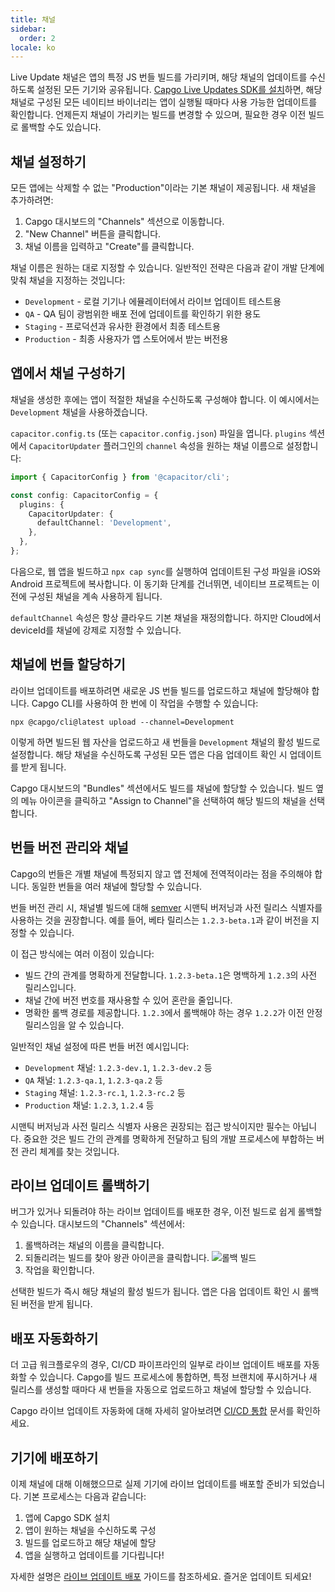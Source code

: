 ```yaml
---
title: 채널
sidebar:
  order: 2
locale: ko
---
```



Live Update 채널은 앱의 특정 JS 번들 빌드를 가리키며, 해당 채널의 업데이트를 수신하도록 설정된 모든 기기와 공유됩니다. [Capgo Live Updates SDK를 설치](/docs/getting-started/quickstart/)하면, 해당 채널로 구성된 모든 네이티브 바이너리는 앱이 실행될 때마다 사용 가능한 업데이트를 확인합니다. 언제든지 채널이 가리키는 빌드를 변경할 수 있으며, 필요한 경우 이전 빌드로 롤백할 수도 있습니다.

## 채널 설정하기

모든 앱에는 삭제할 수 없는 "Production"이라는 기본 채널이 제공됩니다. 새 채널을 추가하려면:

1. Capgo 대시보드의 "Channels" 섹션으로 이동합니다.
2. "New Channel" 버튼을 클릭합니다.
3. 채널 이름을 입력하고 "Create"를 클릭합니다.

채널 이름은 원하는 대로 지정할 수 있습니다. 일반적인 전략은 다음과 같이 개발 단계에 맞춰 채널을 지정하는 것입니다:

- `Development` - 로컬 기기나 에뮬레이터에서 라이브 업데이트 테스트용
- `QA` - QA 팀이 광범위한 배포 전에 업데이트를 확인하기 위한 용도
- `Staging` - 프로덕션과 유사한 환경에서 최종 테스트용
- `Production` - 최종 사용자가 앱 스토어에서 받는 버전용

## 앱에서 채널 구성하기

채널을 생성한 후에는 앱이 적절한 채널을 수신하도록 구성해야 합니다. 이 예시에서는 `Development` 채널을 사용하겠습니다.

`capacitor.config.ts` (또는 `capacitor.config.json`) 파일을 엽니다. `plugins` 섹션에서 `CapacitorUpdater` 플러그인의 `channel` 속성을 원하는 채널 이름으로 설정합니다:

```ts
import { CapacitorConfig } from '@capacitor/cli';

const config: CapacitorConfig = {
  plugins: {
    CapacitorUpdater: {
      defaultChannel: 'Development',
    },
  },
};
```

다음으로, 웹 앱을 빌드하고 `npx cap sync`를 실행하여 업데이트된 구성 파일을 iOS와 Android 프로젝트에 복사합니다. 이 동기화 단계를 건너뛰면, 네이티브 프로젝트는 이전에 구성된 채널을 계속 사용하게 됩니다.

<Aside type="caution">

`defaultChannel` 속성은 항상 클라우드 기본 채널을 재정의합니다. 하지만 Cloud에서 deviceId를 채널에 강제로 지정할 수 있습니다.

</Aside>

## 채널에 번들 할당하기

라이브 업데이트를 배포하려면 새로운 JS 번들 빌드를 업로드하고 채널에 할당해야 합니다. Capgo CLI를 사용하여 한 번에 이 작업을 수행할 수 있습니다:

```shell
npx @capgo/cli@latest upload --channel=Development
```

이렇게 하면 빌드된 웹 자산을 업로드하고 새 번들을 `Development` 채널의 활성 빌드로 설정합니다. 해당 채널을 수신하도록 구성된 모든 앱은 다음 업데이트 확인 시 업데이트를 받게 됩니다.

Capgo 대시보드의 "Bundles" 섹션에서도 빌드를 채널에 할당할 수 있습니다. 빌드 옆의 메뉴 아이콘을 클릭하고 "Assign to Channel"을 선택하여 해당 빌드의 채널을 선택합니다.

## 번들 버전 관리와 채널

Capgo의 번들은 개별 채널에 특정되지 않고 앱 전체에 전역적이라는 점을 주의해야 합니다. 동일한 번들을 여러 채널에 할당할 수 있습니다.

번들 버전 관리 시, 채널별 빌드에 대해 [semver](https://semver.org/) 시맨틱 버저닝과 사전 릴리스 식별자를 사용하는 것을 권장합니다. 예를 들어, 베타 릴리스는 `1.2.3-beta.1`과 같이 버전을 지정할 수 있습니다.

이 접근 방식에는 여러 이점이 있습니다:

- 빌드 간의 관계를 명확하게 전달합니다. `1.2.3-beta.1`은 명백하게 `1.2.3`의 사전 릴리스입니다.
- 채널 간에 버전 번호를 재사용할 수 있어 혼란을 줄입니다.
- 명확한 롤백 경로를 제공합니다. `1.2.3`에서 롤백해야 하는 경우 `1.2.2`가 이전 안정 릴리스임을 알 수 있습니다.

일반적인 채널 설정에 따른 번들 버전 예시입니다:

- `Development` 채널: `1.2.3-dev.1`, `1.2.3-dev.2` 등
- `QA` 채널: `1.2.3-qa.1`, `1.2.3-qa.2` 등
- `Staging` 채널: `1.2.3-rc.1`, `1.2.3-rc.2` 등
- `Production` 채널: `1.2.3`, `1.2.4` 등

시맨틱 버저닝과 사전 릴리스 식별자 사용은 권장되는 접근 방식이지만 필수는 아닙니다. 중요한 것은 빌드 간의 관계를 명확하게 전달하고 팀의 개발 프로세스에 부합하는 버전 관리 체계를 찾는 것입니다.

## 라이브 업데이트 롤백하기

버그가 있거나 되돌려야 하는 라이브 업데이트를 배포한 경우, 이전 빌드로 쉽게 롤백할 수 있습니다. 대시보드의 "Channels" 섹션에서:

<Steps>

1. 롤백하려는 채널의 이름을 클릭합니다.
2. 되돌리려는 빌드를 찾아 왕관 아이콘을 클릭합니다.
![롤백 빌드](/select_bundle.webp)
3. 작업을 확인합니다.

</Steps>

선택한 빌드가 즉시 해당 채널의 활성 빌드가 됩니다. 앱은 다음 업데이트 확인 시 롤백된 버전을 받게 됩니다.

## 배포 자동화하기

더 고급 워크플로우의 경우, CI/CD 파이프라인의 일부로 라이브 업데이트 배포를 자동화할 수 있습니다. Capgo를 빌드 프로세스에 통합하면, 특정 브랜치에 푸시하거나 새 릴리스를 생성할 때마다 새 번들을 자동으로 업로드하고 채널에 할당할 수 있습니다.

Capgo 라이브 업데이트 자동화에 대해 자세히 알아보려면 [CI/CD 통합](/docs/cicd-integration/) 문서를 확인하세요.

## 기기에 배포하기

이제 채널에 대해 이해했으므로 실제 기기에 라이브 업데이트를 배포할 준비가 되었습니다. 기본 프로세스는 다음과 같습니다:

1. 앱에 Capgo SDK 설치
2. 앱이 원하는 채널을 수신하도록 구성
3. 빌드를 업로드하고 해당 채널에 할당
4. 앱을 실행하고 업데이트를 기다립니다!

자세한 설명은 [라이브 업데이트 배포](/docs/getting-started/deploy/) 가이드를 참조하세요. 즐거운 업데이트 되세요!